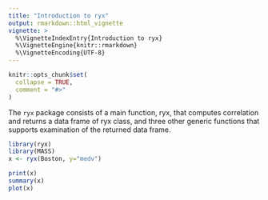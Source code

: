 ```yaml
---
title: "Introduction to ryx"
output: rmarkdown::html_vignette
vignette: >
  %\VignetteIndexEntry{Introduction to ryx}
  %\VignetteEngine{knitr::rmarkdown}
  %\VignetteEncoding{UTF-8}
---
```


```r
knitr::opts_chunk$set(
  collapse = TRUE,
  comment = "#>"
)
```

The `ryx` package consists of a main function, ryx, that computes correlation and returns a data frame of ryx class, and three other generic functions that supports examination of the returned data frame.

```r
library(ryx)
library(MASS)
x <- ryx(Boston, y="medv")

print(x)
summary(x)
plot(x)
```
